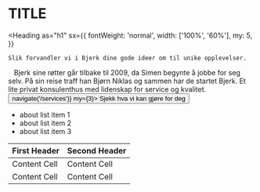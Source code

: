 

# TITLE

<Heading
    as="h1"
    sx={{
        fontWeight: 'normal',
        width: ['100%', '60%'],
        my: 5,
    }}
>
    Slik forvandler vi i Bjerk dine gode ideer om til unike opplevelser.
</Heading>
<Box sx={{ width: '100%', height: 'auto' }}>
    <Img fluid={null} durationFadeIn={0} fadeIn={false} draggable={false} />
</Box>
<Grid gap={5} columns={[1, 1, 2]} px={5} pt={6}>
    <Box>
        <Img
            fluid={null}
            durationFadeIn={0}
            fadeIn={false}
            draggable={false}
        />
        <Img
            fluid={null}
            durationFadeIn={0}
            fadeIn={false}
            draggable={false}
        />
    </Box>
    <Box>
        <Label sx={{ fontSize: '1.4rem' }}>
            Bjerk sine røtter går tilbake til 2009, da Simen begynte å jobbe for
            seg selv. På sin reise traff han Bjørn Niklas og sammen har de
            startet Bjerk. Et lite privat konsulenthus med lidenskap for service
            og kvalitet.
        </Label>
        <Button variant="empty" onClick={() => navigate('/services')} my={3}>
            Sjekk hva vi kan gjøre for deg
        </Button>
    </Box>
</Grid>

- about list item 1
- about list item 2
- about list item 3

First Header  | Second Header
------------- | -------------
Content Cell  | Content Cell
Content Cell  | Content Cell